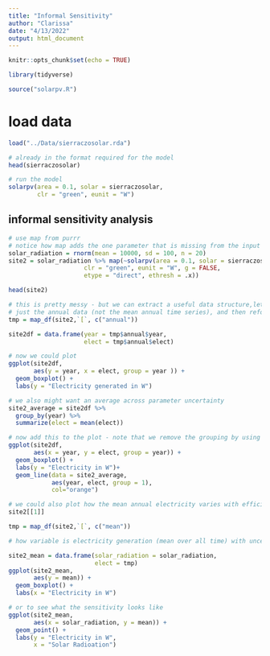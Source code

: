 ```yaml
---
title: "Informal Sensitivity"
author: "Clarissa"
date: "4/13/2022"
output: html_document
---
```


```r
knitr::opts_chunk$set(echo = TRUE)

library(tidyverse)

source("solarpv.R")
```

# load data

```r
load("../Data/sierraczosolar.rda")
```

```r
# already in the format required for the model
head(sierraczosolar)

# run the model
solarpv(area = 0.1, solar = sierraczosolar, 
        clr = "green", eunit = "W")
```

## informal sensitivity analysis

```r
# use map from purrr
# notice how map adds the one parameter that is missing from the input list
solar_radiation = rnorm(mean = 10000, sd = 100, n = 20)
site2 = solar_radiation %>% map(~solarpv(area = 0.1, solar = sierraczosolar, 
                     clr = "green", eunit = "W", g = FALSE, 
                     etype = "direct", ethresh = .x))

head(site2)

# this is pretty messy - but we can extract a useful data structure,lets say we want 
# just the annual data (not the mean annual time series), and then reformat as a data frame with nice column names
tmp = map_df(site2,`[`, c("annual")) 

site2df = data.frame(year = tmp$annual$year, 
                     elect = tmp$annual$elect)

# now we could plot
ggplot(site2df, 
       aes(y = year, x = elect, group = year )) + 
  geom_boxplot() + 
  labs(y = "Electricity generated in W")

# we also might want an average across parameter uncertainty
site2_average = site2df %>% 
  group_by(year) %>% 
  summarize(elect = mean(elect))

# now add this to the plot - note that we remove the grouping by using group=1
ggplot(site2df, 
       aes(x = year, y = elect, group = year)) +
  geom_boxplot() +
  labs(y = "Electricity in W")+
  geom_line(data = site2_average, 
            aes(year, elect, group = 1), 
            col="orange")

# we could also plot how the mean annual electricity varies with efficiency (eff from above)
site2[[1]]

tmp = map_df(site2,`[`, c("mean")) 

# how variable is electricity generation (mean over all time) with uncertainty in solar efficiency

site2_mean = data.frame(solar_radiation = solar_radiation, 
                        elect = tmp)
ggplot(site2_mean, 
       aes(y = mean)) +
  geom_boxplot() +
  labs(x = "Electricity in W")

# or to see what the sensitivity looks like
ggplot(site2_mean, 
       aes(x = solar_radiation, y = mean)) + 
  geom_point() +
  labs(y = "Electricity in W", 
       x = "Solar Radioation")
```




